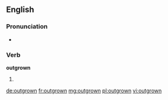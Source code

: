 ==English==

===Pronunciation===
* {{IPA|/ˈaʊtɡɹɔʊn/|lang=en}}

===Verb===
'''outgrown'''

# {{past participle of|outgrow|lang=en}}

[[de:outgrown]]
[[fr:outgrown]]
[[mg:outgrown]]
[[pl:outgrown]]
[[vi:outgrown]]